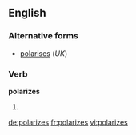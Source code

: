 ==English==

===Alternative forms===
* [[polarises]] (''UK'')

===Verb===
'''polarizes'''

# {{third-person singular of|polarize}}

[[de:polarizes]]
[[fr:polarizes]]
[[vi:polarizes]]